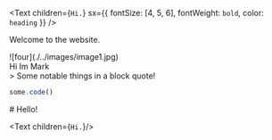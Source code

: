 <Text
  children={`Hi.`}
  sx={{ fontSize: [4, 5, 6], fontWeight: `bold`, color: `heading` }}
/>

Welcome to the website.

<div>
    <div style={{width: '400px'}}>
        ![four](./../images/image1.jpg)
    </div>
    Hi Im Mark
</div>

<div className="note">
  > Some notable things in a block quote!
</div>

```js
some.code()
```

<main>
  <article>
    # Hello!
  </article>
</main>

<Text children={`Hi.`}/>
<Title  text="Latest Posts" />